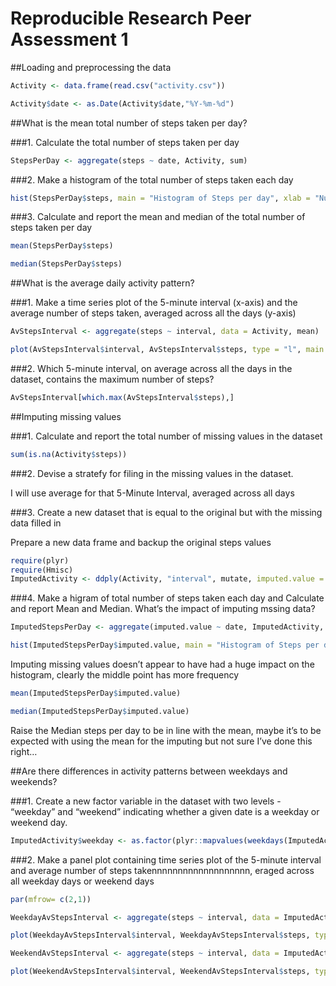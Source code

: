 Reproducible Research Peer Assessment 1
=======================================

##Loading and preprocessing the data

```{r Load Data, echo = TRUE, results = "hide"}
Activity <- data.frame(read.csv("activity.csv"))

Activity$date <- as.Date(Activity$date,"%Y-%m-%d")
```

##What is the mean total number of steps taken per day?

###1. Calculate the total number of steps taken per day
```{r calculate total steps per day}
StepsPerDay <- aggregate(steps ~ date, Activity, sum)
```

###2. Make a histogram of the total number of steps taken each day
```{r histogram for total steps per day}
hist(StepsPerDay$steps, main = "Histogram of Steps per day", xlab = "Number of Steps in a Day", col = "green")
```

###3. Calculate and report the mean and median of the total number of steps taken per day
```{r Mean and Median Steps Per Day}
mean(StepsPerDay$steps)

median(StepsPerDay$steps)
```

##What is the average daily activity pattern?

###1. Make a time series plot of the 5-minute interval (x-axis) and the average number of steps taken, averaged across all the days (y-axis)

```{r Calculate Average Steps per 5-min interval}
AvStepsInterval <- aggregate(steps ~ interval, data = Activity, mean)

plot(AvStepsInterval$interval, AvStepsInterval$steps, type = "l", main = "Average Steps per 5-Min Interval", xlab = "5-Minute Interval", ylab = "Average Steps by Day", lwd = 3, col = "green")
```

###2. Which 5-minute interval, on average across all the days in the dataset, contains the maximum number of steps?
```{r identify which 5-Min interval on average is highest steps per day}
AvStepsInterval[which.max(AvStepsInterval$steps),]
```

##Imputing missing values

###1. Calculate and report the total number of missing values in the dataset

```{r Count NAs}
sum(is.na(Activity$steps))
```

###2. Devise a stratefy for filing in the missing values in the dataset.

I will use average for that 5-Minute Interval, averaged across all days

###3. Create a new dataset that is equal to the original but with the missing data filled in

Prepare a new data frame and backup the original steps values
```{r Impute Missing Data}
require(plyr)
require(Hmisc)
ImputedActivity <- ddply(Activity, "interval", mutate, imputed.value = impute(steps,mean))
```


###4. Make a higram of total number of steps taken each day and Calculate and report Mean and Median. What's the impact of imputing mssing data?
```{r calculate total Imputed steps per day}
ImputedStepsPerDay <- aggregate(imputed.value ~ date, ImputedActivity, sum)
```

```{r histogram for total steps per day with Imputed data}
hist(ImputedStepsPerDay$imputed.value, main = "Histogram of Steps per day Incl Imputed Values", xlab = "Number of Steps in a Day", col = "green")
```

Imputing missing values doesn't appear to have had a huge impact on the histogram, clearly the middle point has more frequency

```{r Mean and Median Steps Per Day with imputed data}
mean(ImputedStepsPerDay$imputed.value)

median(ImputedStepsPerDay$imputed.value)
```

Raise the Median steps per day to be in line with the mean, maybe it's to be expected with using the mean for the imputing but not sure I've done this right...

##Are there differences in activity patterns between weekdays and weekends?

###1. Create a new factor variable in the dataset with two levels - "weekday" and "weekend" indicating whether a given date is a weekday or weekend day.

```{r Add Weekday/Weekend}
ImputedActivity$weekday <- as.factor(plyr::mapvalues(weekdays(ImputedActivity$date), from = c("Monday","Tuesday","Wednesday","Thursday","Friday","Saturday","Sunday"), to = c("Weekday","Weekday","Weekday","Weekday","Weekday","Weekend","Weekend")))
```

###2. Make a panel plot containing time series plot of the 5-minute interval and average number of steps takennnnnnnnnnnnnnnnnnn, eraged across all weekday days or weekend days



```{r Calculate Average Steps per 5-min interval for Weekdays and weekends}
par(mfrow= c(2,1))

WeekdayAvStepsInterval <- aggregate(steps ~ interval, data = ImputedActivity[ImputedActivity$weekday == "Weekday",], mean)

plot(WeekdayAvStepsInterval$interval, WeekdayAvStepsInterval$steps, type = "l", main = "Weekdays", xlab = "5-Minute Interval", ylab = "Average Steps by Day", lwd = 3, col = "green")

WeekendAvStepsInterval <- aggregate(steps ~ interval, data = ImputedActivity[ImputedActivity$weekday == "Weekend",], mean)

plot(WeekendAvStepsInterval$interval, WeekendAvStepsInterval$steps, type = "l", main = "Weekends", xlab = "5-Minute Interval", ylab = "Average Steps by Day", lwd = 3, col = "green")
```